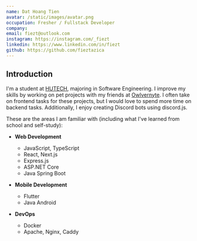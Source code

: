 ```yaml
---
name: Dat Hoang Tien
avatar: /static/images/avatar.png
occupation: Fresher / Fullstack Developer
company:
email: fiezt@outlook.com
instagram: https://instagram.com/_fiezt
linkedin: https://www.linkedin.com/in/fiezt
github: https://github.com/fieztazica
---
```


## Introduction

I'm a student at [HUTECH](https://www.hutech.edu.vn), majoring in Software Engineering. I improve my skills by working on pet projects with my friends at [Owlvernyte](https://github.com/Owlvernyte). I often take on frontend tasks for these projects, but I would love to spend more time on backend tasks. Additionally, I enjoy creating Discord bots using discord.js.

These are the areas I am familiar with (including what I've learned from school and self-study):

- **Web Development**

  - JavaScript, TypeScript
  - React, Next.js
  - Express.js
  - ASP.NET Core
  - Java Spring Boot

- **Mobile Development**

  - Flutter
  - Java Android

- **DevOps**
  - Docker
  - Apache, Nginx, Caddy

